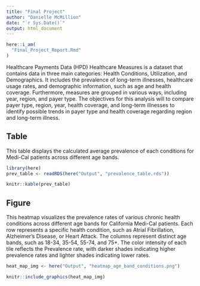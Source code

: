 ```yaml
---
title: "Final Project"
author: "Danielle McMillion"
date: "`r Sys.Date()`"
output: html_document
---
```


```r
here::i_am(
  "Final_Project_Report.Rmd"
)
```

Healthcare Payments Data (HPD) Healthcare Measures is a dataset that contains data in three main categories: Health Conditions, Utilization, and Demographics.  It includes the prevalence of long-term illnesses, healthcare usage rates, and demographic information, such as age and health coverage. Furthermore, measures are grouped in various ways, including year, region, and payer type. The objectives for this analysis will to compare payer type, region, year, health coverage, and long-term illnesses to identify possible trends in payer type and health coverage regarding region and long-term illness.


## Table 
This table displays the calculated average prevalence of each conditions for Medi-Cal patients across different age bands.

```r
library(here)
prev_table <- readRDS(here("Output", "prevalence_table.rds"))

knitr::kable(prev_table)
```

## Figure
This heatmap visualizes the prevalence rates of various chronic health conditions across different age bands for California Medi-Cal patients. Each row represents a specific health condition, such as Atrial Fibrillation, Alzheimer's Disease, or Heart Attack. The columns represent distinct age bands, such as 18-34, 35-54, 55-74, and 75+. The color intensity of each tile reflects the Prevalence rate, with darker shades indicating higher prevalence rates and lighter shades indicating lower rates.

``` r
heat_map_img <- here("Output", "heatmap_age_band_conditions.png")

knitr::include_graphics(heat_map_img)
```
